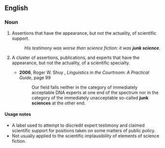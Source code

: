 ==English==

===Noun===
{{en-noun|head=[[junk]] [[science]]|~|junk sciences}}

# {{lb|en|uncountable|pejorative}} Assertions that have the appearance, but not the actuality, of scientific support.
#: ''His testimony was worse than science fiction: it was '''junk science'''.''
# {{lb|en|countable|pejorative}} A cluster of assertions, publications, and experts that have the appearance, but not the actuality, of a scientific specialty.
#* '''2006''', Roger W. Shuy , ''Linguistics in the Courtroom: A Practical Guide'', page 99
#*: Our field falls neither in the category of immediately acceptable DNA experts at one end of the spectrum nor in the category of the immediately unacceptable so-called '''junk sciences''' at the other end.

====Usage notes====
* A label used to attempt to discredit expert testimony and claimed scientific support for positions taken on some matters of public policy.
* Not usually applied to the scientific implausibility of elements of science fiction.